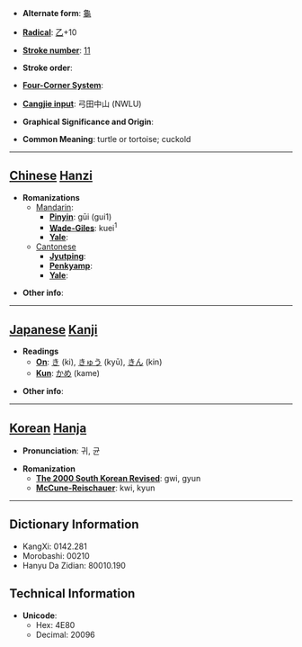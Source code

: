* '''Alternate form''': [[龜]]

* '''[[Wiktionary:Chinese radical index| Radical]]''': [[Wiktionary:Chinese radical index 乙|乙]]+10

* '''[[Wiktionary:Chinese total strokes index|Stroke number]]''': [[Wiktionary:Chinese total strokes index 11|11]]

* '''Stroke order''': 

* '''[[Wiktionary:Chinese four corner index|Four-Corner System]]''': 

* '''[[Wiktionary:Chinese Cangjie index|Cangjie input]]''': 弓田中山 (NWLU)

* '''Graphical Significance and Origin''': 

* '''Common Meaning''': turtle or tortoise; cuckold

----

== [[Chinese]] [[Hanzi]] ==

* '''Romanizations'''
** [[Mandarin]]:
*** '''[[Pinyin]]''': gūi (gui1)
*** '''[[Wade-Giles]]''': kuei<sup>1</sup>
*** '''[[Yale]]''': 
**[[Cantonese]]
***'''[[Jyutping]]''':
***'''[[Penkyamp]]''': 
***'''[[Yale]]''': 

* '''Other info''': 

----

== [[Japanese]] [[Kanji]] ==

* '''Readings'''
** '''[[On]]''': [[き]] (ki), [[きゅう]] (kyū), [[きん]] (kin)
** '''[[Kun]]''': [[かめ]] (kame)

* '''Other info''':  

----

== [[Korean]] [[Hanja]] ==

* '''Pronunciation''': 귀, 균

* '''Romanization'''
** '''[[The 2000 South Korean Revised Romanization|The 2000 South Korean Revised]]''': gwi, gyun
** '''[[McCune-Reischauer]]''': kwi, kyun

----

== Dictionary Information ==

* KangXi: 0142.281
* Morobashi: 00210
* Hanyu Da Zidian: 80010.190

== Technical Information ==

* '''Unicode''':
** Hex: 4E80
** Decimal: 20096